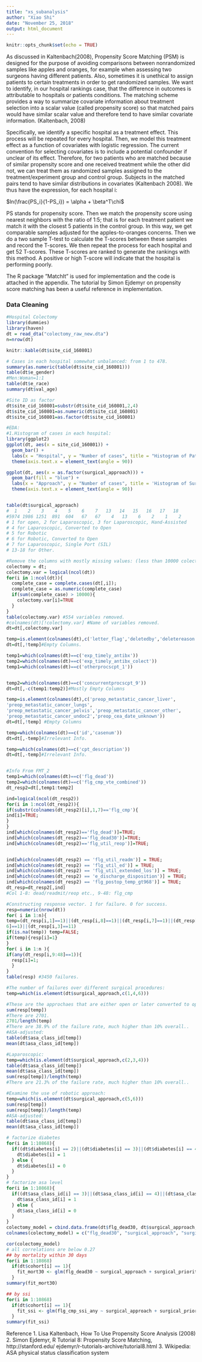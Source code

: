 ```yaml
---
title: "xs_subanalysis"
author: "Xiao Shi"
date: "November 25, 2018"
output: html_document
---
```


```r
knitr::opts_chunk$set(echo = TRUE)
```

As discussed in Kaltenbach(2008), Propensity Score Matching (PSM) is designed for the purpose of avoiding comparisons between nonrandomized samples like apples and oranges, for example when assessing two surgeons having different patients. Also, sometimes it is unethical to assign patients to certain treatments in order to get randomized samples. We want to identify, in our hospital rankings case, that the difference in outcomes is attributable to hospitals or patients conditions. The matching scheme provides a way to summarize covariate information about treatment selection into a scalar value (called propensity score) so that matched pairs would have similar scalar value and therefore tend to have similar covariate information. (Kaltenbach, 2008)

Specifically, we identify a specific hospital as a treatment effect. This process will be repeated for every hospital. Then, we model this treatment effect as a function of covariates with logistic regression. The current convention for selecting covariates is to include a potential confounder if unclear of its effect. Therefore, for two patients who are matched because of similar propensity score and one received treatment while the other did not, we can treat them as randomized samples assigned to the treatment/experiment group and control group. Subjects in the matched pairs tend to have similar distributions in covariates (Kaltenbach 2008). We thus have the expression, for each hospital i:

$ln(\frac{PS_i}{1-PS_i}) = \alpha + \beta^T\chi$


PS stands for propensity score. Then we match the propensity score using nearest neighbors with the ratio of 1:5; that is for each treatment patient we match it with the closest 5 patients in the control group. In this way, we get comparable samples adjusted for the apples-to-oranges concerns. Then we do a two sample T-test to calculate the T-scores between these samples and record the T-scores. We then repeat the process for each hospital and get 52 T-scores. These T-scores are ranked to generate the rankings with this method. A positive or high T-score will indicate that the hospital is performing poorly.

The R package ”MatchIt” is used for implementation and the code is attached in the appendix. The tutorial by Simon Ejdemyr on propensity score matching has been a useful reference in implementation.

### Data Cleaning
```r
#Hospital Colectomy
library(dummies)
library(haven)
dt = read_dta("colectomy_raw_new.dta")
n=nrow(dt)

knitr::kable(dt$site_cid_160801)

# Cases in each hospital somewhat unbalanced: from 1 to 478.
summary(as.numeric(table(dt$site_cid_160801)))
table(dt$e_gender)
#Men:Woman=1:1
table(dt$e_race)
summary(dt$val_age)

#Site ID as factor
dt$site_cid_160801=substr(dt$site_cid_160801,2,4)
dt$site_cid_160801=as.numeric(dt$site_cid_160801)
dt$site_cid_160801=as.factor(dt$site_cid_160801)

#EDA:
#1.Histogram of cases in each hospital:
library(ggplot2)
ggplot(dt, aes(x = site_cid_160801)) + 
  geom_bar() + 
  labs(x = "Hospital", y = "Number of cases", title = "Histogram of Patients") +
  theme(axis.text.x = element_text(angle = 90))

ggplot(dt, aes(x = as.factor(surgical_approach))) + 
  geom_bar(fill = "blue") + 
  labs(x = "Approach", y = "Number of cases", title = 'Histogram of Surgical Approaches') +
  theme(axis.text.x = element_text(angle = 90))


table(dt$surgical_approach)
#  1    2    3    4    5    6    7   13   14   15   16   17   18 
#5974 1986 1251  891  604   67   67    4   13    6    2    1    2 
# 1 for open, 2 for Laparoscopic, 3 for Laparoscopic, Hand-Assisted
# 4 for Laparoscopic, Converted to Open
# 5 for Robotic
# 6 for Robotic, Converted to Open
# 7 for Laparoscopic, Single Port (SIL)
# 13-18 for Other.

#Remove the columns with mostly missing values: (less than 10000 colectomy cases)
colectomy = dt;
colectomy.var = logical(ncol(dt))
for(i in 1:ncol(dt)){
  complete_case = complete.cases(dt[,i]);
  complete_case = as.numeric(complete_case)
  if(sum(complete_case) > 10000){
    colectomy.var[i]=TRUE
  }
}
table(colectomy.var) #554 variables removed.
#colnames(dt)[!colectomy.var] #Name of variables removed.
dt=dt[,colectomy.var]

temp=is.element(colnames(dt),c('letter_flag','deletedby','deletereason'))
dt=dt[,!temp]#Empty Columns.

temp1=which(colnames(dt)==c('exp_timely_antibx'))
temp2=which(colnames(dt)==c('exp_timely_antibx_colect'))
temp1=which(colnames(dt)==c('otherprocscpt_1'))


temp2=which(colnames(dt)==c('concurrentprocscpt_9'))
dt=dt[,-c(temp1:temp2)]#Mostly Empty Columns

temp=is.element(colnames(dt),c('preop_metastatic_cancer_liver',
'preop_metastatic_cancer_lungs',
'preop_metastatic_cancer_pelvis','preop_metastatic_cancer_other',
'preop_metastatic_cancer_undoc2','preop_cea_date_unknown'))
dt=dt[,!temp] #Empty Columns

temp=which(colnames(dt)==c('id','casenum'))
dt=dt[,-temp]#Irrelevant Info.

temp=which(colnames(dt)==c('cpt_description'))
dt=dt[,-temp]#Irrelevant Info.


#Info From FMT_2
temp1=which(colnames(dt)==c('flg_dead'))
temp2=which(colnames(dt)==c('flg_cmp_vte_combined'))
dt_resp2=dt[,temp1:temp2]

ind=logical(ncol(dt_resp2))
for(i in 1:ncol(dt_resp2)){
if(substr(colnames(dt_resp2)[i],1,7)=='flg_cmp'){
ind[i]=TRUE;
}
}
ind[which(colnames(dt_resp2)=='flg_dead')]=TRUE;
ind[which(colnames(dt_resp2)=='flg_dead30')]=TRUE;
ind[which(colnames(dt_resp2)=='flg_util_reop')]=TRUE;


ind[which(colnames(dt_resp2) == 'flg_util_readm')] = TRUE;
ind[which(colnames(dt_resp2) == 'flg_util_ed')] = TRUE;
ind[which(colnames(dt_resp2) == 'flg_util_extended_los')] = TRUE;
ind[which(colnames(dt_resp2) == 'e_discharge_disposition')] = TRUE;
ind[which(colnames(dt_resp2) == 'flg_postop_temp_gt968')] = TRUE;
dt_resp=dt_resp2[,ind]
#Col 1-8: dead/readmit/reop etc., 9-48: flg_cmp

#Constructing response vector. 1 for failure. 0 for success.
resp=numeric(nrow(dt))
for( i in 1:n){
temp=(dt_resp[i,1]==1)||(dt_resp[i,8]==1)||(dt_resp[i,7]==1)||(dt_resp[i,
6]==1)||(dt_resp[i,3]==11)
if(is.na(temp)) temp=FALSE;
if(temp){resp[i]=1}
}
for( i in 1:n ){
if(any(dt_resp[i,9:48]==1)){
  resp[i]=1;
  }
}
table(resp) #3450 failures.

#The number of failures over different surgical procedures:
temp=which(is.element(dt$surgical_approach,c(1,4,6)))

#These are the approchaes that are either open or later converted to open.
sum(resp[temp])
#There are 2701.
2701/length(temp)
#There are 38.9% of the failure rate, much higher than 10% overall..
#ASA-adjusted:
table(dt$asa_class_id[temp])
mean(dt$asa_class_id[temp])

#Laparoscopic:
temp=which(is.element(dt$surgical_approach,c(2,3,4)))
table(dt$asa_class_id[temp])
mean(dt$asa_class_id[temp])
sum(resp[temp])/length(temp)
#There are 21.3% of the failure rate, much higher than 10% overall..

#Examine the use of robotic approach:
temp=which(is.element(dt$surgical_approach,c(5,6)))
sum(resp[temp])
sum(resp[temp])/length(temp)
#ASA-adjusted:
table(dt$asa_class_id[temp])
mean(dt$asa_class_id[temp])

# factorize diabetes
for(i in 1:10868){
  if((dt$diabetes[i] == 2)||(dt$diabetes[i] == 3)||(dt$diabetes[i] == 4)){
    dt$diabetes[i] = 1
  } else {
    dt$diabetes[i] = 0
  }
}
# factorize asa level
for(i in 1:10868){
  if((dt$asa_class_id[i] == 3)||(dt$asa_class_id[i] == 4)||(dt$asa_class_id[i] == 5)){
    dt$asa_class_id[i] = 1
  } else {
    dt$asa_class_id[i] = 0
  }
}
colectomy_model = cbind.data.frame(dt$flg_dead30, dt$surgical_approach, dt$surgical_priority, dt$hypertension, dt$e_diabetes, dt$e_surgical_wound_closure, dt$asa_class_id) %>%
colnames(colectomy_model) = c("flg_dead30", "surgical_approach", "surgical_priority", "hypertension", "e_diabetes", "e_surgical_wound_closure", "asa_class_id")

cor(colectomy_model)
# all correlations are below 0.27
## by mortality within 30 days
for(i in 1:10868)
  if(dt$cohort[i] == 1){
    fit_mort30 <- glm(flg_dead30 ~ surgical_approach + surgical_priority + hypertension + e_diabetes + e_surgical_wound_closure, data = colectomy_model)
  }
summary(fit_mort30)

## by ssi
for(i in 1:10868)
  if(dt$cohort[i] == 1){
    fit_ssi <- glm(flg_cmp_ssi_any ~ surgical_approach + surgical_priority + hypertension + e_diabetes + e_surgical_wound_closure, data = dt)
  }
summary(fit_ssi)

```
Reference
1. Lisa Kaltenbach, How To Use Propensity Score Analysis (2008)
2. Simon Ejdemyr, R Tutorial 8: Propensity Score Matching,
http://stanford.edu/ ejdemyr/r-tutorials-archive/tutorial8.html
3. Wikipedia: ASA physical status classification system
